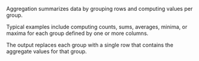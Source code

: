 Aggregation summarizes data by grouping rows and computing values per group.

Typical examples include computing counts, sums, averages, minima, or maxima for each group defined by one or more columns.

The output replaces each group with a single row that contains the aggregate values for that group.

